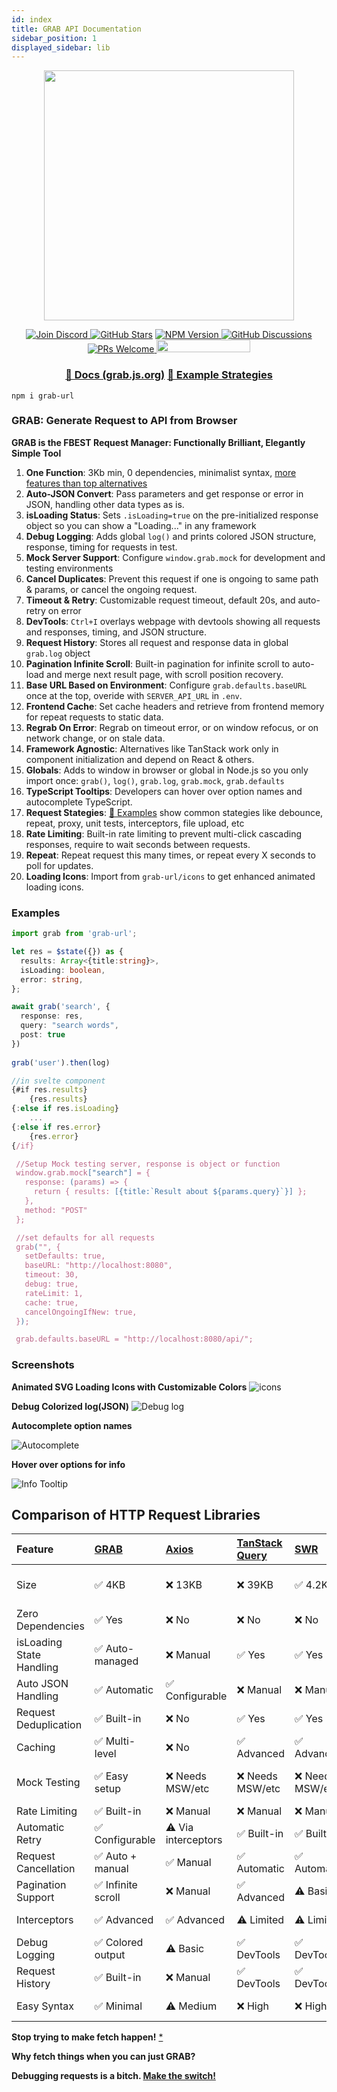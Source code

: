 ```yaml
---
id: index
title: GRAB API Documentation
sidebar_position: 1
displayed_sidebar: lib
---
```



<p align="center">
    <img width="400px" src="https://i.imgur.com/xWD7gyV.png" />
</p>
<p align="center">
  <a href="https://discord.gg/SJdBqBz3tV">
      <img src="https://img.shields.io/discord/1110227955554209923.svg?label=Chat&logo=Discord&colorB=7289da&style=flat"
            alt="Join Discord" />
    </a>
     <a href="https://github.com/vtempest/GRAB-URL/discussions">
     <img alt="GitHub Stars" src="https://img.shields.io/github/stars/vtempest/GRAB-URL" /></a>
   <a href="https://npmjs.org/package/grab-url">
    <img alt="NPM Version" src="https://img.shields.io/npm/v/grab-url" />
  </a>
    <a href="https://github.com/vtempest/GRAB-URL/discussions">
    <img alt="GitHub Discussions"
        src="https://img.shields.io/github/discussions/vtempest/GRAB-URL" />
    </a>
    <a href="https://github.blog/developer-skills/github/beginners-guide-to-github-creating-a-pull-request/">
        <img src="https://img.shields.io/badge/PRs-welcome-brightgreen.svg" alt="PRs Welcome"/>
    </a>
    <a href="https://codespaces.new/vtempest/GRAB-URL">
    <img src="https://github.com/codespaces/badge.svg" width="150" height="20"/>
    </a>
</p>
<h3 align="center">
  <a href="https://grab.js.org"> 📑 Docs (grab.js.org)</a>
  <a href="https://grab.js.org/docs/Examples"> 🎯 Example Strategies </a>
</h3>

```
npm i grab-url
```

### GRAB: Generate Request to API from Browser

**GRAB is the FBEST Request Manager: Functionally Brilliant, Elegantly Simple Tool**
1. **One Function**: 3Kb min, 0 dependencies, minimalist syntax, [more features than top alternatives](https://grab.js.org/docs/Comparisons)
2. **Auto-JSON Convert**: Pass parameters and get response or error in JSON, handling other data types as is.
3. **isLoading Status**: Sets `.isLoading=true` on the pre-initialized response object so you can show a "Loading..." in any framework
4. **Debug Logging**: Adds global `log()` and prints colored JSON structure, response, timing for requests in test.
5. **Mock Server Support**: Configure `window.grab.mock` for development and testing environments
6. **Cancel Duplicates**: Prevent this request if one is ongoing to same path & params, or cancel the ongoing request.
7. **Timeout & Retry**: Customizable request timeout, default 20s, and auto-retry on error
8. **DevTools**: `Ctrl+I` overlays webpage with devtools showing all requests and responses, timing, and JSON structure.
9. **Request History**: Stores all request and response data in global `grab.log` object
10. **Pagination Infinite Scroll**: Built-in pagination for infinite scroll to auto-load and merge next result page, with scroll position recovery.
11. **Base URL Based on Environment**: Configure `grab.defaults.baseURL` once at the top, overide with `SERVER_API_URL` in `.env`.
12. **Frontend Cache**: Set cache headers and retrieve from frontend memory for repeat requests to static data.
13. **Regrab On Error**: Regrab on timeout error, or on window refocus, or on network change, or on stale data.
14. **Framework Agnostic**: Alternatives like TanStack work only in component initialization and depend on React & others.
15. **Globals**: Adds to window in browser or global in Node.js so you only import once: `grab()`, `log()`, `grab.log`, `grab.mock`, `grab.defaults`
16. **TypeScript Tooltips**: Developers can hover over option names and autocomplete TypeScript.
17. **Request Stategies**: [🎯 Examples](https://grab.js.org/docs/Examples) show common stategies like debounce, repeat, proxy, unit tests, interceptors, file upload, etc
18. **Rate Limiting**: Built-in rate limiting to prevent multi-click cascading responses, require to wait seconds between requests.
19. **Repeat**: Repeat request this many times, or repeat every X seconds to poll for updates.
20. **Loading Icons**: Import from `grab-url/icons` to get enhanced animated loading icons.

### Examples

```ts
import grab from 'grab-url';

let res = $state({}) as {
  results: Array<{title:string}>,
  isLoading: boolean,
  error: string,
};

await grab('search', {
  response: res,
  query: "search words",
  post: true
})
 
grab('user').then(log)

//in svelte component
{#if res.results}
    {res.results}
{:else if res.isLoading}
    ...
{:else if res.error}
    {res.error}
{/if}

 //Setup Mock testing server, response is object or function
 window.grab.mock["search"] = {
   response: (params) => {
     return { results: [{title:`Result about ${params.query}`}] };
   },
   method: "POST"
 };

 //set defaults for all requests
 grab("", { 
   setDefaults: true,
   baseURL: "http://localhost:8080",
   timeout: 30,
   debug: true,
   rateLimit: 1,
   cache: true,
   cancelOngoingIfNew: true,
 });

 grab.defaults.baseURL = "http://localhost:8080/api/";
```

### Screenshots

**Animated SVG Loading Icons with Customizable Colors**
![icons](https://i.imgur.com/OqpWya1.gif)

**Debug Colorized log(JSON)**
![Debug log](https://i.imgur.com/R8Qp6Vg.png)

**Autocomplete option names**

![Autocomplete](https://i.imgur.com/XlxILJ0.png)

**Hover over options for info**

![Info Tooltip](https://i.imgur.com/vV5jbZo.png)


##  Comparison of HTTP Request Libraries

| Feature | [GRAB](https://github.com/vtempest/GRAB-URL) | [Axios](https://github.com/axios/axios) | [TanStack Query](https://github.com/TanStack/query) | [SWR](https://github.com/vercel/swr) | [Alova](https://github.com/alovajs/alova) | [SuperAgent](https://github.com/ladjs/superagent) | [Apisauce](https://github.com/infinitered/apisauce) | [Ky](https://github.com/sindresorhus/ky) |
| :-- | :-- | :-- | :-- | :-- | :-- | :-- | :-- | :-- | 
| Size | ✅ 4KB | ❌ 13KB | ❌ 39KB | ✅ 4.2KB | ✅ 4KB | ❌ 19KB | ❌ 15KB (with axios) | ✅ 4KB |
| Zero Dependencies | ✅ Yes | ❌ No | ❌ No | ❌ No | ✅ Yes | ❌ No | ❌ Needs Axios | ✅ Yes |
| isLoading State Handling | ✅ Auto-managed | ❌ Manual | ✅ Yes | ✅ Yes | ✅ Yes | ❌ Manual | ❌ Manual | ❌ Manual |
| Auto JSON Handling | ✅ Automatic | ✅ Configurable | ❌ Manual | ❌ Manual | ✅ Automatic | ✅ Automatic | ✅ Automatic | ✅ Automatic |
| Request Deduplication | ✅ Built-in | ❌ No | ✅ Yes | ✅ Yes | ✅ Yes | ❌ No | ❌ No | ❌ No |
| Caching | ✅ Multi-level | ❌ No | ✅ Advanced | ✅ Advanced | ✅ Multi-level | ❌ No | ❌ No | ❌ No |
| Mock Testing | ✅ Easy setup | ❌ Needs MSW/etc | ❌ Needs MSW/etc | ❌ Needs MSW/etc | ⚠️ Basic | ❌ Needs separate lib | ❌ Needs separate lib | ❌ Needs MSW/etc |
| Rate Limiting | ✅ Built-in | ❌ Manual | ❌ Manual | ❌ Manual | ⚠️ Basic | ❌ Manual | ❌ Manual | ❌ Manual |
| Automatic Retry | ✅ Configurable | ⚠️ Via interceptors | ✅ Built-in | ✅ Built-in | ✅ Built-in | ✅ Built-in | ❌ Manual | ✅ Built-in |
| Request Cancellation | ✅ Auto + manual | ✅ Manual | ✅ Automatic | ✅ Automatic | ✅ Manual | ✅ Manual | ✅ Manual | ✅ Manual |
| Pagination Support | ✅ Infinite scroll | ❌ Manual | ✅ Advanced | ⚠️ Basic | ✅ Built-in | ❌ Manual | ❌ Manual | ❌ Manual |
| Interceptors | ✅ Advanced | ✅ Advanced | ⚠️ Limited | ⚠️ Limited | ✅ Advanced | ✅ Plugins | ✅ Transforms | ✅ Hooks system |
| Debug Logging | ✅ Colored output | ⚠️ Basic | ✅ DevTools | ✅ DevTools | ⚠️ Basic | ⚠️ Basic | ⚠️ Basic | ⚠️ Basic |
| Request History | ✅ Built-in | ❌ Manual | ✅ DevTools | ✅ DevTools | ❌ Manual | ❌ Manual | ❌ Manual | ❌ Manual |
| Easy Syntax | ✅ Minimal | ⚠️ Medium | ❌ High | ❌ High | ⚠️ Medium | ⚠️ Medium | ✅ Low | ✅ Minimal |

**Stop trying to make fetch happen!** [*](https://knowyourmeme.com/memes/stop-trying-to-make-fetch-happen)

**Why fetch things when you can just GRAB?**

**Debugging requests is a bitch. [Make the switch!](https://grab.js.org/docs/Comparisons)**

